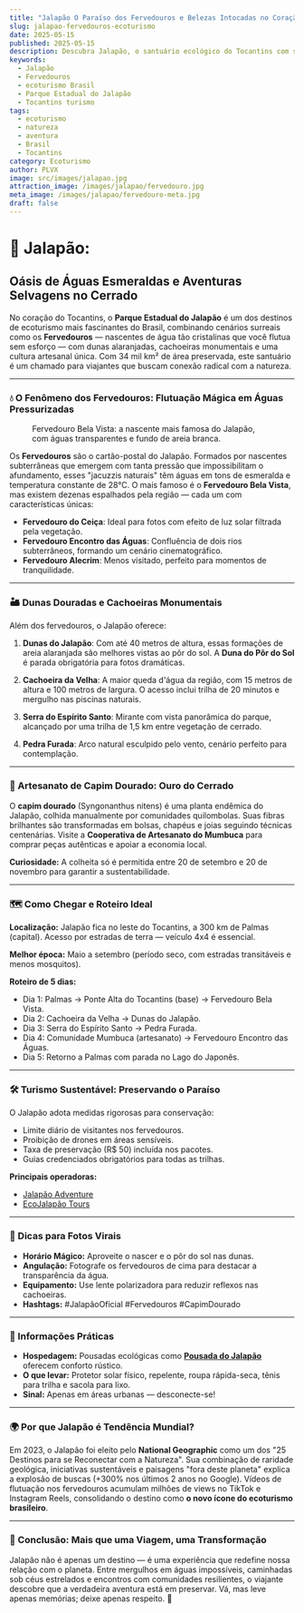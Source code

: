 ```yaml
---
title: "Jalapão O Paraíso dos Fervedouros e Belezas Intocadas no Coração do Brasil"
slug: jalapao-fervedouros-ecoturismo
date: 2025-05-15
published: 2025-05-15
description: Descubra Jalapão, o santuário ecológico do Tocantins com seus fervedouros cristalinos, dunas douradas e cachoeiras espetaculares. Guia completo para viver uma aventura sustentável.
keywords:
  - Jalapão
  - Fervedouros
  - ecoturismo Brasil
  - Parque Estadual do Jalapão
  - Tocantins turismo
tags:
  - ecoturismo
  - natureza
  - aventura
  - Brasil
  - Tocantins
category: Ecoturismo
author: PLVX
image: src/images/jalapao.jpg
attraction_image: /images/jalapao/fervedouro.jpg
meta_image: /images/jalapao/fervedouro-meta.jpg
draft: false
---
```



# 🌿 Jalapão: 
## Oásis de Águas Esmeraldas e Aventuras Selvagens no Cerrado

No coração do Tocantins, o **Parque Estadual do Jalapão** é um dos destinos de ecoturismo mais fascinantes do Brasil, combinando cenários surreais como os **Fervedouros** — nascentes de água tão cristalinas que você flutua sem esforço — com dunas alaranjadas, cachoeiras monumentais e uma cultura artesanal única. Com 34 mil km² de área preservada, este santuário é um chamado para viajantes que buscam conexão radical com a natureza.

---

### 💧 O Fenômeno dos Fervedouros: Flutuação Mágica em Águas Pressurizadas

<figure>
  <OptimizedImage 
    src="/images/jalapao/fervedouro.jpg" 
    alt="Fervedouro no Jalapão" 
    width={1280}
    height={720}
    className="mb-4 rounded-lg"
  />
  <figcaption className="text-sm text-gray-600 mt-2">
    Fervedouro Bela Vista: a nascente mais famosa do Jalapão, com águas transparentes e fundo de areia branca.
  </figcaption>
</figure>

Os **Fervedouros** são o cartão-postal do Jalapão. Formados por nascentes subterrâneas que emergem com tanta pressão que impossibilitam o afundamento, esses "jacuzzis naturais" têm águas em tons de esmeralda e temperatura constante de 28°C. O mais famoso é o **Fervedouro Bela Vista**, mas existem dezenas espalhados pela região — cada um com características únicas:

- **Fervedouro do Ceiça**: Ideal para fotos com efeito de luz solar filtrada pela vegetação.
- **Fervedouro Encontro das Águas**: Confluência de dois rios subterrâneos, formando um cenário cinematográfico.
- **Fervedouro Alecrim**: Menos visitado, perfeito para momentos de tranquilidade.


---

### 🏜️ Dunas Douradas e Cachoeiras Monumentais

Além dos fervedouros, o Jalapão oferece:

1. **Dunas do Jalapão**: Com até 40 metros de altura, essas formações de areia alaranjada são melhores vistas ao pôr do sol. A **Duna do Pôr do Sol** é parada obrigatória para fotos dramáticas.
   
2. **Cachoeira da Velha**: A maior queda d'água da região, com 15 metros de altura e 100 metros de largura. O acesso inclui trilha de 20 minutos e mergulho nas piscinas naturais.

3. **Serra do Espírito Santo**: Mirante com vista panorâmica do parque, alcançado por uma trilha de 1,5 km entre vegetação de cerrado.

4. **Pedra Furada**: Arco natural esculpido pelo vento, cenário perfeito para contemplação.

---

### 🌾 Artesanato de Capim Dourado: Ouro do Cerrado

O **capim dourado** (Syngonanthus nitens) é uma planta endêmica do Jalapão, colhida manualmente por comunidades quilombolas. Suas fibras brilhantes são transformadas em bolsas, chapéus e joias seguindo técnicas centenárias. Visite a **Cooperativa de Artesanato do Mumbuca** para comprar peças autênticas e apoiar a economia local.

**Curiosidade:** A colheita só é permitida entre 20 de setembro e 20 de novembro para garantir a sustentabilidade.

---

### 🗺️ Como Chegar e Roteiro Ideal

**Localização:** Jalapão fica no leste do Tocantins, a 300 km de Palmas (capital). Acesso por estradas de terra — veículo 4x4 é essencial.

**Melhor época:** Maio a setembro (período seco, com estradas transitáveis e menos mosquitos).

**Roteiro de 5 dias:**
- Dia 1: Palmas → Ponte Alta do Tocantins (base) → Fervedouro Bela Vista.
- Dia 2: Cachoeira da Velha → Dunas do Jalapão.
- Dia 3: Serra do Espírito Santo → Pedra Furada.
- Dia 4: Comunidade Mumbuca (artesanato) → Fervedouro Encontro das Águas.
- Dia 5: Retorno a Palmas com parada no Lago do Japonês.

---

### 🛠️ Turismo Sustentável: Preservando o Paraíso

O Jalapão adota medidas rigorosas para conservação:
- Limite diário de visitantes nos fervedouros.
- Proibição de drones em áreas sensíveis.
- Taxa de preservação (R$ 50) incluída nos pacotes.
- Guias credenciados obrigatórios para todas as trilhas.

**Principais operadoras:**  
- [Jalapão Adventure](https://www.jalapaoadventure.com)  
- [EcoJalapão Tours](https://www.ecojalapao.com)

---

### 📸 Dicas para Fotos Virais

- **Horário Mágico:** Aproveite o nascer e o pôr do sol nas dunas.
- **Angulação:** Fotografe os fervedouros de cima para destacar a transparência da água.
- **Equipamento:** Use lente polarizadora para reduzir reflexos nas cachoeiras.
- **Hashtags:** #JalapãoOficial #Fervedouros #CapimDourado

---

### 🚨 Informações Práticas

- **Hospedagem:** Pousadas ecológicas como **[Pousada do Jalapão](https://www.pousadadojalapao.com)** oferecem conforto rústico.
- **O que levar:** Protetor solar físico, repelente, roupa rápida-seca, tênis para trilha e sacola para lixo.
- **Sinal:** Apenas em áreas urbanas — desconecte-se!

---

### 🌍 Por que Jalapão é Tendência Mundial?

Em 2023, o Jalapão foi eleito pelo **National Geographic** como um dos "25 Destinos para se Reconectar com a Natureza". Sua combinação de raridade geológica, iniciativas sustentáveis e paisagens "fora deste planeta" explica a explosão de buscas (+300% nos últimos 2 anos no Google). Vídeos de flutuação nos fervedouros acumulam milhões de views no TikTok e Instagram Reels, consolidando o destino como **o novo ícone do ecoturismo brasileiro**.

---

### 🌟 Conclusão: Mais que uma Viagem, uma Transformação

Jalapão não é apenas um destino — é uma experiência que redefine nossa relação com o planeta. Entre mergulhos em águas impossíveis, caminhadas sob céus estrelados e encontros com comunidades resilientes, o viajante descobre que a verdadeira aventura está em preservar. Vá, mas leve apenas memórias; deixe apenas respeito. 🌱